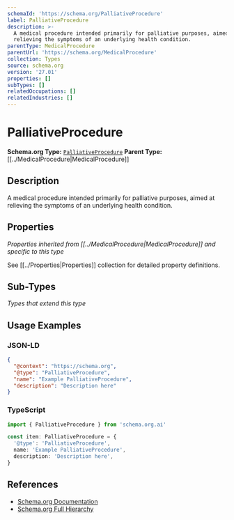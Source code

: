 ```yaml
---
schemaId: 'https://schema.org/PalliativeProcedure'
label: PalliativeProcedure
description: >-
  A medical procedure intended primarily for palliative purposes, aimed at
  relieving the symptoms of an underlying health condition.
parentType: MedicalProcedure
parentUrl: 'https://schema.org/MedicalProcedure'
collection: Types
source: schema.org
version: '27.01'
properties: []
subTypes: []
relatedOccupations: []
relatedIndustries: []
---
```

# PalliativeProcedure

**Schema.org Type:** [`PalliativeProcedure`](https://schema.org/PalliativeProcedure)
**Parent Type:** [[../MedicalProcedure|MedicalProcedure]]

## Description

A medical procedure intended primarily for palliative purposes, aimed at relieving the symptoms of an underlying health condition.

## Properties

*Properties inherited from [[../MedicalProcedure|MedicalProcedure]] and specific to this type*

See [[../Properties|Properties]] collection for detailed property definitions.

## Sub-Types

*Types that extend this type*

## Usage Examples

### JSON-LD

```json
{
  "@context": "https://schema.org",
  "@type": "PalliativeProcedure",
  "name": "Example PalliativeProcedure",
  "description": "Description here"
}
```

### TypeScript

```typescript
import { PalliativeProcedure } from 'schema.org.ai'

const item: PalliativeProcedure = {
  '@type': 'PalliativeProcedure',
  name: 'Example PalliativeProcedure',
  description: 'Description here',
}
```

## References

- [Schema.org Documentation](https://schema.org/PalliativeProcedure)
- [Schema.org Full Hierarchy](https://schema.org/docs/full.html)

